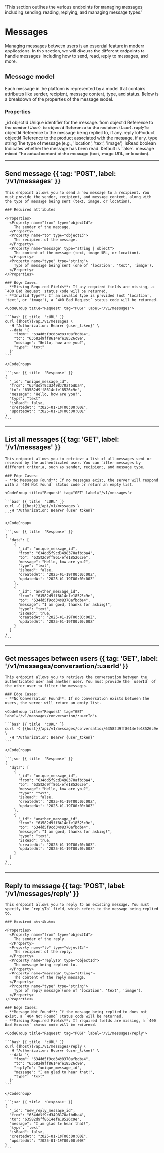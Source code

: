 
  'This section outlines the various endpoints for managing messages, including sending, reading, replying, and managing message types.'

# Messages

Managing messages between users is an essential feature in modern applications. In this section, we will discuss the different endpoints to handle messages, including how to send, read, reply to messages, and more.

## Message model

Each message in the platform is represented by a model that contains attributes like sender, recipient, message content, type, and status. Below is a breakdown of the properties of the message model.

### Properties

<CompactTable>
  <CompactRow>
    <CompactCell code>_id</CompactCell>
    <CompactCell type>objectId</CompactCell>
    <CompactCell>Unique identifier for the message.</CompactCell>
  </CompactRow>
  <CompactRow>
    <CompactCell code>from</CompactCell>
    <CompactCell type>objectId</CompactCell>
    <CompactCell>Reference to the sender (User).</CompactCell>
  </CompactRow>
  <CompactRow>
    <CompactCell code>to</CompactCell>
    <CompactCell type>objectId</CompactCell>
    <CompactCell>Reference to the recipient (User).</CompactCell>
  </CompactRow>
  <CompactRow>
    <CompactCell code>replyTo</CompactCell>
    <CompactCell type>objectId</CompactCell>
    <CompactCell>Reference to the message being replied to, if any.</CompactCell>
  </CompactRow>
  <CompactRow>
    <CompactCell code>replyToProduct</CompactCell>
    <CompactCell type>objectId</CompactCell>
    <CompactCell>Reference to the product associated with the message, if any.</CompactCell>
  </CompactRow>
  <CompactRow>
    <CompactCell code>type</CompactCell>
    <CompactCell type>string</CompactCell>
    <CompactCell>The type of message (e.g., 'location', 'text', 'image').</CompactCell>
  </CompactRow>
  <CompactRow>
    <CompactCell code>isRead</CompactCell>
    <CompactCell type>boolean</CompactCell>
    <CompactCell>Indicates whether the message has been read. Default is `false`.</CompactCell>
  </CompactRow>
  <CompactRow>
    <CompactCell code>message</CompactCell>
    <CompactCell type>mixed</CompactCell>
    <CompactCell>The actual content of the message (text, image URL, or location).</CompactCell>
  </CompactRow>
</CompactTable>


---

## Send message {{ tag: 'POST', label: '/v1/messages' }}

<Row>
  <Col>

    This endpoint allows you to send a new message to a recipient. You must provide the sender, recipient, and message content, along with the type of message being sent (text, image, or location).

    ### Required attributes

    <Properties>
      <Property name="from" type="objectId">
        The sender of the message.
      </Property>
      <Property name="to" type="objectId">
        The recipient of the message.
      </Property>
      <Property name="message" type="string | object">
        The content of the message (text, image URL, or location).
      </Property>
      <Property name="type" type="string">
        Type of message being sent (one of 'location', 'text', 'image').
      </Property>
    </Properties>

    ### Edge Cases:
    - **Missing Required Fields**: If any required fields are missing, a `400 Bad Request` status code will be returned.
    - **Invalid Type**: If an invalid type is provided (not 'location', 'text', or 'image'), a `400 Bad Request` status code will be returned.

  </Col>
  <Col sticky>

    <CodeGroup title="Request" tag="POST" label="/v1/messages">

    ```bash {{ title: 'cURL' }}
    curl {{host}}/api/v1/messages \
      -H "Authorization: Bearer {user_token}" \
      --data '{
        "from": "634dd5f9cd3498370afbdba4",
        "to": "63582d9ff8614efe18526c9e",
        "message": "Hello, how are you?",
        "type": "text"
      }'
    ```

    </CodeGroup>

    ```json {{ title: 'Response' }}
    {
      "_id": "unique_message_id",
      "from": "634dd5f9cd3498370afbdba4",
      "to": "63582d9ff8614efe18526c9e",
      "message": "Hello, how are you?",
      "type": "text",
      "isRead": false,
      "createdAt": "2025-01-19T00:00:00Z",
      "updatedAt": "2025-01-19T00:00:00Z"
    }
    ```

  </Col>
</Row>

---

## List all messages {{ tag: 'GET', label: '/v1/messages' }}

<Row>
  <Col>

    This endpoint allows you to retrieve a list of all messages sent or received by the authenticated user. You can filter messages by different criteria, such as sender, recipient, and message type.

    ### Edge Cases:
    - **No Messages Found**: If no messages exist, the server will respond with a `404 Not Found` status code or return an empty list.

  </Col>
  <Col sticky>

    <CodeGroup title="Request" tag="GET" label="/v1/messages">

    ```bash {{ title: 'cURL' }}
    curl -G {{host}}/api/v1/messages \
      -H "Authorization: Bearer {user_token}"
    ```

    </CodeGroup>

    ```json {{ title: 'Response' }}
    {
      "data": [
        {
          "_id": "unique_message_id",
          "from": "634dd5f9cd3498370afbdba4",
          "to": "63582d9ff8614efe18526c9e",
          "message": "Hello, how are you?",
          "type": "text",
          "isRead": false,
          "createdAt": "2025-01-19T00:00:00Z",
          "updatedAt": "2025-01-19T00:00:00Z"
        },
        {
          "_id": "another_message_id",
          "from": "63582d9ff8614efe18526c9e",
          "to": "634dd5f9cd3498370afbdba4",
          "message": "I am good, thanks for asking!",
          "type": "text",
          "isRead": true,
          "createdAt": "2025-01-19T00:00:00Z",
          "updatedAt": "2025-01-19T00:00:00Z"
        }
      ]
    }
    ```

  </Col>
</Row>

---

## Get messages between users {{ tag: 'GET', label: '/v1/messages/conversation/:userId' }}

<Row>
  <Col>

    This endpoint allows you to retrieve the conversation between the authenticated user and another user. You must provide the `userId` of the other user to filter the messages.

    ### Edge Cases:
    - **No Conversation Found**: If no conversation exists between the users, the server will return an empty list.

  </Col>
  <Col sticky>

    <CodeGroup title="Request" tag="GET" label="/v1/messages/conversation/:userId">

    ```bash {{ title: 'cURL' }}
    curl -G {{host}}/api/v1/messages/conversation/63582d9ff8614efe18526c9e \
      -H "Authorization: Bearer {user_token}"
    ```

    </CodeGroup>

    ```json {{ title: 'Response' }}
    {
      "data": [
        {
          "_id": "unique_message_id",
          "from": "634dd5f9cd3498370afbdba4",
          "to": "63582d9ff8614efe18526c9e",
          "message": "Hello, how are you?",
          "type": "text",
          "isRead": false,
          "createdAt": "2025-01-19T00:00:00Z",
          "updatedAt": "2025-01-19T00:00:00Z"
        },
        {
          "_id": "another_message_id",
          "from": "63582d9ff8614efe18526c9e",
          "to": "634dd5f9cd3498370afbdba4",
          "message": "I am good, thanks for asking!",
          "type": "text",
          "isRead": true,
          "createdAt": "2025-01-19T00:00:00Z",
          "updatedAt": "2025-01-19T00:00:00Z"
        }
      ]
    }
    ```

  </Col>
</Row>

---

## Reply to message {{ tag: 'POST', label: '/v1/messages/reply' }}

<Row>
  <Col>

    This endpoint allows you to reply to an existing message. You must specify the `replyTo` field, which refers to the message being replied to.

    ### Required attributes

    <Properties>
      <Property name="from" type="objectId">
        The sender of the reply.
      </Property>
      <Property name="to" type="objectId">
        The recipient of the reply.
      </Property>
      <Property name="replyTo" type="objectId">
        The message being replied to.
      </Property>
      <Property name="message" type="string">
        The content of the reply message.
      </Property>
      <Property name="type" type="string">
        Type of reply message (one of 'location', 'text', 'image').
      </Property>
    </Properties>

    ### Edge Cases:
    - **Message Not Found**: If the message being replied to does not exist, a `404 Not Found` status code will be returned.
    - **Missing Required Fields**: If required fields are missing, a `400 Bad Request` status code will be returned.

  </Col>
  <Col sticky>

    <CodeGroup title="Request" tag="POST" label="/v1/messages/reply">

    ```bash {{ title: 'cURL' }}
    curl {{host}}/api/v1/messages/reply \
      -H "Authorization: Bearer {user_token}" \
      --data '{
        "from": "634dd5f9cd3498370afbdba4",
        "to": "63582d9ff8614efe18526c9e",
        "replyTo": "unique_message_id",
        "message": "I am glad to hear that!",
        "type": "text"
      }'
    ```

    </CodeGroup>

    ```json {{ title: 'Response' }}
    {
      "_id": "new_reply_message_id",
      "from": "634dd5f9cd3498370afbdba4",
      "to": "63582d9ff8614efe18526c9e",
      "message": "I am glad to hear that!",
      "type": "text",
      "isRead": false,
      "createdAt": "2025-01-19T00:00:00Z",
      "updatedAt": "2025-01-19T00:00:00Z"
    }
    ```

  </Col>
</Row>
